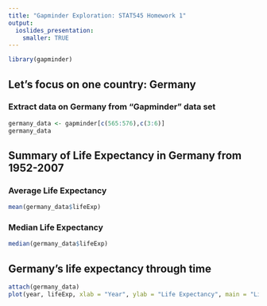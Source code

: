 ```yaml
---
title: "Gapminder Exploration: STAT545 Homework 1"
output: 
  ioslides_presentation:
    smaller: TRUE
---
```

```r
library(gapminder)
```


## Let's focus on one country: Germany
### Extract data on Germany from  "Gapminder" data set {.smaller}
```r
germany_data <- gapminder[c(565:576),c(3:6)]
germany_data
```

## Summary of Life Expectancy in Germany from 1952-2007
### Average Life Expectancy
```r
mean(germany_data$lifeExp)
```
### Median Life Expectancy
```r
median(germany_data$lifeExp)
```


## Germany's life expectancy through time
```r
attach(germany_data)
plot(year, lifeExp, xlab = "Year", ylab = "Life Expectancy", main = "Life expectancy through time")
```